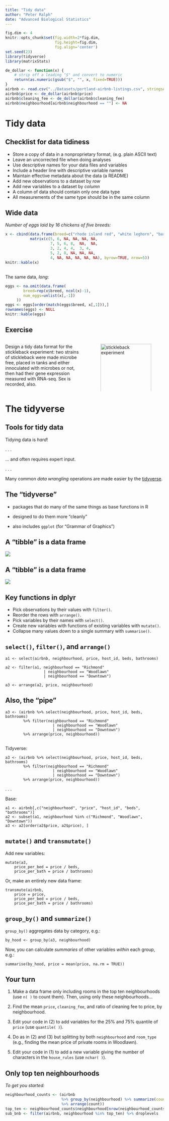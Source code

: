 ```yaml
---
title: "Tidy data"
author: "Peter Ralph"
date: "Advanced Biological Statistics"
---
```


```r
fig.dim <- 4
knitr::opts_chunk$set(fig.width=2*fig.dim,
                      fig.height=fig.dim,
                      fig.align='center')
set.seed(23)
library(tidyverse)
library(matrixStats)
```

```r
de_dollar <- function(x) {
    # strip off a leading "$" and convert to numeric
    return(as.numeric(gsub("$", "", x, fixed=TRUE)))
}
airbnb <- read.csv("../Datasets/portland-airbnb-listings.csv", stringsAsFactors=TRUE)
airbnb$price <- de_dollar(airbnb$price)
airbnb$cleaning_fee <- de_dollar(airbnb$cleaning_fee)
airbnb$neighbourhood[airbnb$neighbourhood == ""] <- NA
```


# Tidy data

## Checklist for data tidiness

- Store a copy of data in a nonproprietary format, (e.g. plain ASCII text)
- Leave an uncorrected file when doing analyses
- Use descriptive names for your data files and variables
- Include a header line with descriptive variable names
- Maintain effective metadata about the data (a README)
- Add new observations to a dataset by *row*
- Add new variables to a dataset by *column*
- A column of data should contain only one data type
- All measurements of the same type should be in the same column


## Wide data

*Number of eggs laid by 16 chickens of five breeds:*

::: {.smaller}
```r
x <- cbind(data.frame(breed=c("rhode island red", "white leghorn", "barred rock", "jersey giant", "australorp")),
           matrix(c(5, 6, NA, NA, NA, NA,
                    7, 5, 6, 8,  NA,  NA,
                    3, 2, 4, 4,  3, 4,
                    5, 2, 8, NA, NA, NA,
                    4, NA, NA, NA, NA, NA), byrow=TRUE, nrow=5))
knitr::kable(x)
```
:::

## 

The same data, *long*:

::: {.smaller}
```r
eggs <- na.omit(data.frame(
        breed=rep(x$breed, ncol(x)-1),
        num_eggs=unlist(x[,-1])
     ))
eggs <- eggs[order(match(eggs$breed, x[,1])),]
rownames(eggs) <- NULL
knitr::kable(eggs)
```
:::


## Exercise

::: {.columns}
::::::: {.column width=50%}

Design a tidy data format for the stickleback experiment:
two strains of stickleback were made microbe free,
placed in tanks and either innoculated with microbes or not,
then had their gene expression measured with RNA-seq.
Sex is recorded, also.

:::
::::::: {.column width=50%}

![stickleback experiment](images/stickleback_experiment.jpeg){width=100%}

:::
:::::::

# The tidyverse

## Tools for tidy data

Tidying data is *hard*!

. . .

... and often requires expert input.

. . .

Many common *data wrangling* operations
are made easier by the [tidyverse](https://tidyverse.org).

## The "tidyverse"


- packages that do many of the same things as base functions in R

- designed to do them more "cleanly"

- also includes `ggplot` (for "Grammar of Graphics")

## A "tibble" is a data frame

![](images/tibble.jpeg)


## A "tibble" is a data frame

![](images/tibble2.jpeg)

## Key functions in dplyr

- Pick observations by their values with `filter()`.
- Reorder the rows with `arrange()`.
- Pick variables by their names with `select()`.
- Create new variables with functions of existing variables with `mutate()`.
- Collapse many values down to a single summary with `summarise()`.

## `select()`, `filter()`, and `arrange()`

```
a1 <- select(airbnb, neighbourhood, price, host_id, beds, bathrooms)
```

```
a2 <- filter(a1, neighbourhood == "Richmond" 
                 | neighbourhood == "Woodlawn"
                 | neighbourhood == "Downtown")
```

```
a3 <- arrange(a2, price, neighbourhood)
```

## Also, the "pipe"

```
a3 <- (airbnb %>% select(neighbourhood, price, host_id, beds, bathrooms)
        %>% filter(neighbourhood == "Richmond" 
                     | neighbourhood == "Woodlawn"
                     | neighbourhood == "Downtown")
        %>% arrange(price, neighbourhood))
```

## 

Tidyverse:
```
a3 <- (airbnb %>% select(neighbourhood, price, host_id, beds, bathrooms)
        %>% filter(neighbourhood == "Richmond" 
                     | neighbourhood == "Woodlawn"
                     | neighbourhood == "Downtown")
        %>% arrange(price, neighbourhood))
```

. . .

Base:
```
a1 <- airbnb[,c("neighbourhood", "price", "host_id", "beds", "bathrooms")]
a2 <- subset(a1, neighbourhood %in% c("Richmond", "Woodlawn", "Downtown"))
a3 <- a2[order(a2$price, a2$price), ]
```


## `mutate()` and `transmutate()`

Add new variables:
```
mutate(a3,
    price_per_bed = price / beds,
    price_per_bath = price / bathrooms)
```
Or, make an entirely new data frame:
```
transmute(airbnb,
    price = price,
    price_per_bed = price / beds,
    price_per_bath = price / bathrooms)
```

## `group_by()` and `summarize()`

`group_by()` aggregates data by category, e.g.:
```
by_hood <- group_by(a3, neighbourhood)
```
Now, you can calculate *summaries* of other variables *within* each group, e.g.:
```
summarise(by_hood, price = mean(price, na.rm = TRUE))
```

## Your turn

1. Make a data frame only including rooms in the top ten neighbourhoods (use `n( )` to count them).
    Then, using only these neighbourhoods...

2. Find the mean `price`, `cleaning_fee`, and ratio of cleaning fee to price, by neighbourhood.

3. Edit your code in (2) to add variables for the 25% and 75% quantile of `price` (use `quantile( )`).

4. Do as in (2) and (3) but splitting by both `neighbourhood` and `room_type`
   (e.g., finding the mean price of private rooms in Woodlawn).

5. Edit your code in (1) to add a new variable giving the number of characters in the `house_rules` (use `nchar( )`).

## Only top ten neighbourhoods

*To get you started:*
```r
neighbourhood_counts <- (airbnb
                         %>% group_by(neighbourhood) %>% summarize(count=n())
                         %>% arrange(count))
top_ten <- neighbourhood_counts$neighbourhood[nrow(neighbourhood_counts) - 0:9]
sub_bnb <- filter(airbnb, neighbourhood %in% top_ten) %>% droplevels
```
